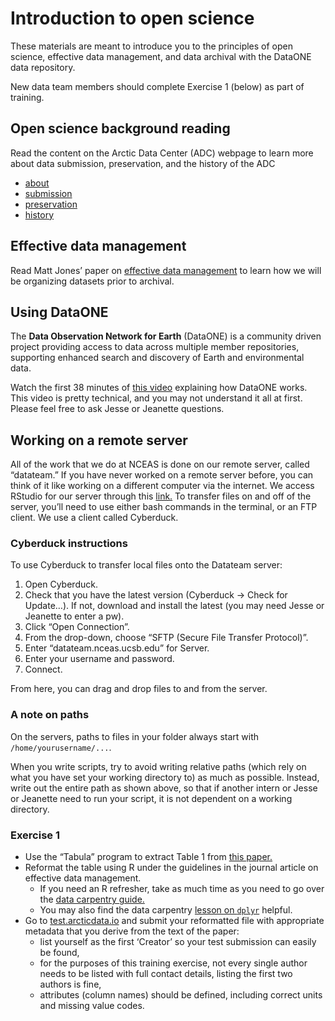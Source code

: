 # Introduction to open science

These materials are meant to introduce you to the principles of open science, effective data management, and data archival with the DataONE data repository.

New data team members should complete Exercise 1 (below) as part of training.

## Open science background reading

Read the content on the Arctic Data Center (ADC) webpage to learn more about data submission, preservation, and the history of the ADC

* [about](https://arcticdata.io/about/)
* [submission](https://arcticdata.io/submit/)
* [preservation](https://arcticdata.io/preservation/)
* [history](https://arcticdata.io/history/)

## Effective data management

Read Matt Jones' paper on [effective data management](http://onlinelibrary.wiley.com/doi/10.1890/0012-9623-90.2.205/full) to learn how we will be organizing datasets prior to archival.

## Using DataONE

The **Data Observation Network for Earth** (DataONE) is a community driven project providing access to data across multiple member repositories, supporting enhanced search and discovery of Earth and environmental data.

Watch the first 38 minutes of [this video](https://drive.google.com/drive/u/0/folders/0BxXanx5RKvlgSV9CYTRlTHJ4VzQ) explaining how DataONE works. This video is pretty technical, and you may not understand it all at first. Please feel free to ask Jesse or Jeanette questions.


## Working on a remote server

All of the work that we do at NCEAS is done on our remote server, called "datateam." If you have never worked on a remote server before, you can think of it like working on a different computer via the internet. We access RStudio for our server through this [link.](https://datateam.nceas.ucsb.edu/rstudio/) To transfer files on and off of the server, you'll need to use either bash commands in the terminal, or an FTP client. We use a client called Cyberduck.

### Cyberduck instructions

To use Cyberduck to transfer local files onto the Datateam server:

1) Open Cyberduck.
2) Check that you have the latest version (Cyberduck -> Check for Update...). If not, download and install the latest (you may need Jesse or Jeanette to enter a pw).
3) Click "Open Connection".
4) From the drop-down, choose "SFTP (Secure File Transfer Protocol)".
5) Enter "datateam.nceas.ucsb.edu" for Server.
6) Enter your username and password.
7) Connect.

From here, you can drag and drop files to and from the server.

### A note on paths

On the servers, paths to files in your folder always start with `/home/yourusername/...`.

When you write scripts, try to avoid writing relative paths (which rely on what you have set your working directory to) as much as possible. Instead, write out the entire path as shown above, so that if another intern or Jesse or Jeanette need to run your script, it is not dependent on a working directory.

### Exercise 1

* Use the "Tabula" program to extract Table 1 from [this paper.](http://iopscience.iop.org/article/10.1088/1748-9326/11/9/095008/meta)
* Reformat the table using R under the guidelines in the journal article on effective data management.
    + If you need an R refresher, take as much time as you need to go over the [data carpentry guide.](http://www.datacarpentry.org/R-ecology-lesson/01-intro-to-r.html)
    + You may also find the data carpentry [lesson on `dplyr`](http://www.datacarpentry.org/R-ecology-lesson/03-dplyr.html) helpful.
* Go to [test.arcticdata.io](https://test.arcticdata.io/#data) and submit your reformatted file with appropriate metadata that you derive from the text of the paper:
    + list yourself as the first 'Creator' so your test submission can easily be found,
    + for the purposes of this training exercise, not every single author needs to be listed with full contact details, listing the first two authors is fine,
    + attributes (column names) should be defined, including correct units and missing value codes.
